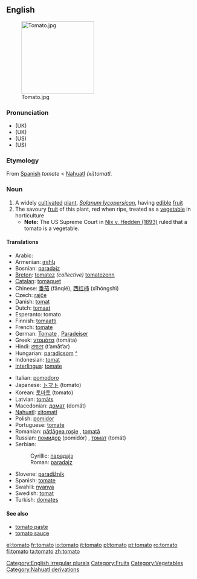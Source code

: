 {{wikipedia}}

==English==
[[Image:Tomato.jpg|right|192px]]

===Pronunciation===
*(UK) {{IPA|/təˈmɑːtəʊ/}}
*(UK) {{SAMPA|/t@"mA:t@U/}}
*(US) {{IPA|/təˈmeɪtəʊ/}}
*(US) {{SAMPA|/t@"meIt@U/}}

===Etymology===
From [[Spanish]] ''tomate'' < [[Nahuatl]] ''(xi)tomatl''.

===Noun===
[[Category:English irregular plurals]]
{{en-noun|tomato|tomatoes}}

#A widely [[cultivated]] [[plant]], ''[[Solanum lycopersicon]]'', having [[edible]] [[fruit]]
#The savoury [[fruit]] of this plant, red when ripe, treated as a [[vegetable]] in horticulture
#*'''Note:''' The US Supreme Court in [http://en.wikipedia.org/wiki/Nix_v._Hedden Nix v. Hedden (1893)] ruled that a tomato is a vegetable.

====Translations====
{{top}}
*Arabic: {{ARchar|[[بندورة]]}} {{Unicode|(bandó:ra)}} {{f}}
*Armenian: [[լոլիկ]]
*Bosnian: [[paradajz#Bosnian|paradajz]] {{m}}
*[[Breton]]: [[tomatez]] ''(collective)'' [[tomatezenn]] {{f}} {{s}}
*[[Catalan]]: [[tomàquet]] {{m}}
*Chinese: [[番茄]] (fānqié), [[西红柿]] (xīhóngshì)
*Czech: [[rajče]]
*Danish: [[tomat]]
*Dutch: [[tomaat]] {{f}}
*Esperanto: tomato
*Finnish: [[tomaatti]]
*French: [[tomate]] {{f}}
*German: [[Tomate]] {{f}}, [[Paradeiser]] {{m}}
*Greek: [[ντομάτα]] (tomáta) {{f}}
*Hindi: [[टमाटर]] (t’amāt’ar)
*Hungarian: [[paradicsom]] [[:hu: paradicsom |^]]
*Indonesian: [[tomat]]
*[[Interlingua]]: [[tomate]]
{{mid}}
*Italian: [[pomodoro]] {{m}}
*Japanese: [[トマト]] (tomato)
*Korean: [[토마토]] (tomato)
*Latvian: [[tomāts]] {{m}}
*Macedonian: [[домат#Macedonian|домат]] (domát) {{m}}
*[[Nahuatl]]: [[xitomatl]]
*Polish: [[pomidor]] {{m}}
*Portuguese: [[tomate]] {{m}}
*Romanian: [[pătlăgea roşie]] {{f}}, [[tomată]] {{f}}
*Russian: [[помидор]] (pomidór) {{m}}, [[томат]] (tomát) {{m}}
*Serbian:
*:Cyrillic: [[парадајз#Serbian|парадајз]] {{m}}
*:Roman: [[paradajz#Serbian|paradajz]] {{m}}
*Slovene: [[paradižnik]] {{m}}
*Spanish: [[tomate]] {{m}}
*Swahili: [[nyanya]]
*Swedish: [[tomat]]
*Turkish: [[domates]]
{{bottom}}

====See also====
*[[tomato paste]]
*[[tomato sauce]]

[[Category:Fruits]]
[[Category:Vegetables]]
[[Category:Nahuatl derivations]]

[[el:tomato]]
[[fr:tomato]]
[[io:tomato]]
[[it:tomato]]
[[pl:tomato]]
[[pt:tomato]]
[[ro:tomato]]
[[fi:tomato]]
[[ta:tomato]]
[[zh:tomato]]
